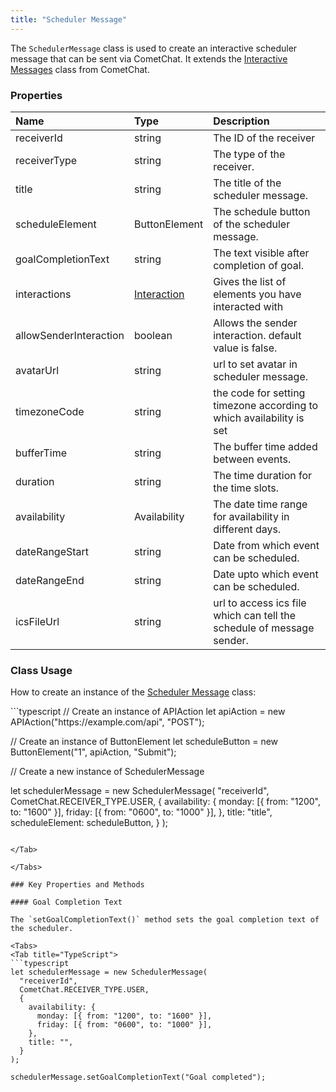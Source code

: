 ```yaml
---
title: "Scheduler Message"
---
```




The `SchedulerMessage` class is used to create an interactive scheduler message that can be sent via CometChat. It extends the [Interactive Messages](/sdk/javascript/interactive-messages) class from CometChat.

### Properties

| Name                   | Type                                                                 | Description                                                           |
| :---------------------- | :-------------------------------------------------------------------- | :--------------------------------------------------------------------- |
| receiverId             | string                                                               | The ID of the receiver                                                |
| receiverType           | string                                                               | The type of the receiver.                                             |
| title                  | string                                                               | The title of the scheduler message.                                   |
| scheduleElement        | ButtonElement                                                        | The schedule button of the scheduler message.                         |
| goalCompletionText     | string                                                               | The text visible after completion of goal.                            |
| interactions           | [Interaction](/sdk/javascript/interactive-messages#interaction) | Gives the list of elements you have interacted with                   |
| allowSenderInteraction | boolean                                                              | Allows the sender interaction. default value is false.                |
| avatarUrl              | string                                                               | url to set avatar in scheduler message.                               |
| timezoneCode           | string                                                               | the code for setting timezone according to which availability is set  |
| bufferTime             | string                                                               | The buffer time added between events.                                 |
| duration               | string                                                               | The time duration for the time slots.                                 |
| availability           | Availability                                                         | The date time range for availability in different days.               |
| dateRangeStart         | string                                                               | Date from which event can be scheduled.                               |
| dateRangeEnd           | string                                                               | Date upto which event can be scheduled.                               |
| icsFileUrl             | string                                                               | url to access ics file which can tell the schedule of message sender. |

### Class Usage

How to create an instance of the [Scheduler Message](/web-shared/scheduler-message) class:

<Tabs>
<Tab title="TypeScript">
```typescript
// Create an instance of APIAction
let apiAction = new APIAction("https://example.com/api", "POST");

// Create an instance of ButtonElement
let scheduleButton = new ButtonElement("1", apiAction, "Submit");

// Create a new instance of SchedulerMessage

let schedulerMessage = new SchedulerMessage(
  "receiverId",
  CometChat.RECEIVER_TYPE.USER,
  {
    availability: {
      monday: [{ from: "1200", to: "1600" }],
      friday: [{ from: "0600", to: "1000" }],
    },
    title: "title",
    scheduleElement: scheduleButton,
  }
);
```

</Tab>

</Tabs>

### Key Properties and Methods

#### Goal Completion Text

The `setGoalCompletionText()` method sets the goal completion text of the scheduler.

<Tabs>
<Tab title="TypeScript">
```typescript
let schedulerMessage = new SchedulerMessage(
  "receiverId",
  CometChat.RECEIVER_TYPE.USER,
  {
    availability: {
      monday: [{ from: "1200", to: "1600" }],
      friday: [{ from: "0600", to: "1000" }],
    },
    title: "",
  }
);

schedulerMessage.setGoalCompletionText("Goal completed");
```

</Tab>

</Tabs>

